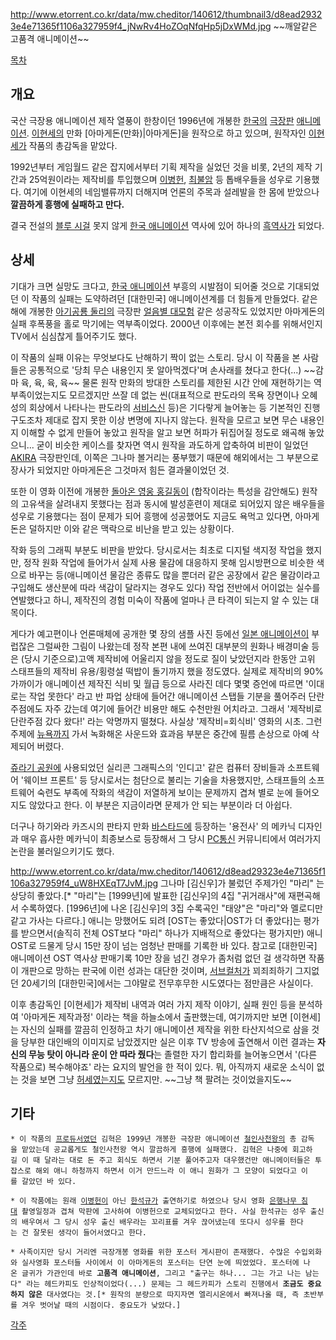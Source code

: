 http://www.etorrent.co.kr/data/mw.cheditor/140612/thumbnail3/d8ead29323e4e71365f1106a327959f4_jNwRv4HoZOqNfqHp5jDxWMd.jpg
~~깨알같은 고품격 애니메이션~~

{{{#!html
<iframe width="640" height="400" src="//www.youtube.com/embed/cHf2V3Ax2lE" frameborder="0" allowfullscreen></iframe>}}}

[[목차]]
== 개요 ==
국산 극장용 애니메이션 제작 열풍이 한창이던 1996년에 개봉한 [[한국]]의 [[극장판]] [[애니메이션]]. [[이현세]]의 만화 [아마게돈(만화)|아마게돈]을 원작으로 하고 있으며, 원작자인 [[이현세]]가 작품의 총감독을 맡았다.

1992년부터 게임월드 같은 잡지에서부터 기획 제작을 실었던 것을 비롯, 2년의 제작 기간과 25억원이라는 제작비를 투입했으며 [[이병헌]], [[최불암]] 등 톱배우들을 성우로 기용했다. 여기에 이현세의 네임밸류까지 더해지며 언론의 주목과 설레발을 한 몸에 받았으나 '''깔끔하게 흥행에 실패하고 만다.''' 

결국 전설의 [[블루 시걸]] 못지 않게 [[한국 애니메이션]] 역사에 있어 하나의 [[흑역사]]가 되었다.

== 상세 ==
기대가 크면 실망도 크다고, [[한국 애니메이션]] 부흥의 시발점이 되어줄 것으로 기대되었던 이 작품의 실패는 도약하려던 [대한민국] 애니메이션계를 더 힘들게 만들었다. 같은 해에 개봉한 [[아기공룡 둘리]]의 극장판 [[얼음별 대모험]] 같은 성공작도 있었지만 아마게돈의 실패 후폭풍을 홀로 막기에는 역부족이었다. 2000년 이후에는 본전 회수를 위해서인지 TV에서 심심찮게 틀어주기도 했다.

이 작품의 실패 이유는 무엇보다도 난해하기 짝이 없는 스토리. 당시 이 작품을 본 사람들은 공통적으로 '당최 무슨 내용인지 못 알아먹겠다'며 손사래를 쳤다고 한다(...) ~~감마 육, 육, 육, 육~~ 물론 원작 만화의 방대한 스토리를 제한된 시간 안에 재현하기는 역부족이었는지도 모르겠지만 쓰잘 데 없는 씬(대표적으로 판도라의 목욕 장면이나 오혜성의 회상에서 나타나는 판도라의 [[서비스신]] 등)은 기다랗게 늘어놓는 등 기본적인 진행 구도조차 제대로 잡지 못한 이상 변명에 지나지 않는다. 원작을 모르고 보면 무슨 내용인지 이해할 수 없게 만들어 놓았고 원작을 알고 보면 허파가 뒤집어질 정도로 왜곡해 놓았으니... 굳이 비슷한 케이스를 찾자면 역시 원작을 과도하게 압축하여 비판이 일었던 [[AKIRA]] 극장판인데, 이쪽은 그나마 볼거리는 풍부했기 때문에 해외에서는 그 부분으로 장사가 되었지만 아마게돈은 그것마저 힘든 결과물이었던 것.

또한 이 영화 이전에 개봉한 [[돌아온 영웅 홍길동]]이 (합작이라는 특성을 감안해도) 원작의 고유색을 살려내지 못했다는 점과 동시에 발성훈련이 제대로 되어있지 않은 배우들을 성우로 기용했다는 점이 문제가 되어 흥행에 성공했어도 지금도 욕먹고 있다면, 아마게돈은 덜하지만 이와 같은 맥락으로 비난을 받고 있는 상황이다.

작화 등의 그래픽 부분도 비판을 받았다. 당시로서는 최초로 디지털 색지정 작업을 했지만, 정작 원화 작업에 들어가서 실제 사용 물감에 대응하지 못해 임시방편으로 비슷한 색으로 바꾸는 등(애니메이션 물감은 종류도 많을 뿐더러 같은 공장에서 같은 물감이라고 구입해도 생산분에 따라 색감이 달라지는 경우도 있다) 작업 전반에서 어이없는 실수를 연발했다고 하니, 제작진의 경험 미숙이 작품에 얼마나 큰 타격이 되는지 알 수 있는 대목이다.

게다가 예고편이나 언론매체에 공개한 몇 장의 샘플 사진 등에선 [[일본 애니메이션]]이 부럽잖은 그럴싸한 그림이 나왔는데 정작 본편 내에 쓰여진 대부분의 원화나 배경미술 등은 (당시 기준으로)고액 제작비에 어울리지 않을 정도로 질이 낮았던지라 한동안 고위 스태프들의 제작비 유용/횡령설 떡밥이 돌기까지 했을 정도였다. 실제로 제작비의 90% 가까이가 애니메이션 제작진 식비 및 월급 등으로 사라진 데다 몇몇 증언에 따르면 '이대로는 작업 못한다' 라고 반 파업 상태에 들어간 애니메이션 스탭들 기분을 풀어주러 단란주점에도 자주 갔는데 여기에 들어간 비용만 해도 수천만원 어치라고. 그래서 '제작비로 단란주점 갔다 왔다!' 라는 악명까지 떨쳤다. 사실상 '제작비=회식비' 영화의 시초. 그런 주제에 [[뉴욕]]까지 가서 녹화해온 사운드와 효과음 부분은 중간에 필름 손상으로 아예 삭제되어 버렸다.

[[쥬라기 공원]]에 사용되었던 실리콘 그래픽스의 '인디고' 같은 컴퓨터 장비들과 소프트웨어 '웨이브 프론트' 등 당시로서는 첨단으로 불리는 기술을 차용했지만, 스태프들의 소프트웨어 숙련도 부족에 작화의 색감이 저열하게 보이는 문제까지 겹쳐 별로 눈에 들어오지도 않았다고 한다. 이 부분은 지금이라면 문제가 안 되는 부분이라 더 아쉽다.

더구나 하기와라 카즈시의 판타지 만화 [[바스타드]]에 등장하는 '용전사' 의 메카닉 디자인과 매우 흡사한 메카닉이 최종보스로 등장해서 그 당시 [[PC통신]] 커뮤니티에서 여러가지 논란을 불러일으키기도 했다.

http://www.etorrent.co.kr/data/mw.cheditor/140612/d8ead29323e4e71365f1106a327959f4_uW8HXEqT7JvM.jpg
그나마 [김신우]가 불렀던 주제가인 "마리" 는 상당히 좋았다.[* "마리"는 [1999년]에 발표한 [김신우]의 4집 "귀거래사"에 재편곡해서 수록하였다. [1996년]에 나온 [김신우]의 3집 수록곡인 "태양"은 "마리"와 멜로디만 같고 가사는 다르다.] 애니는 망했어도 되려 [OST는 좋았다|OST가 더 좋았다]는 평가를 받으면서(솔직히 전체 OST보다 "마리" 하나가 지배적으로 좋았다는 평가지만) 애니 OST로 드물게 당시 15만 장이 넘는 엄청난 판매를 기록한 바 있다. 참고로 [대한민국] 애니메이션 OST 역사상 판매기록 10만 장을 넘긴 경우가 좀처럼 없던 걸 생각하면 작품이 개판으로 망하는 판국에 이런 성과는 대단한 것이며, [[서브컬처]]가 꾀죄죄하기 그지없던 20세기의 [대한민국]에서는 그야말로 전무후무한 시도였다는 점만큼은 사실이다.

이후 총감독인 [이현세]가 제작비 내역과 여러 가지 제작 이야기, 실패 원인 등을 분석하여 '아마게돈 제작과정' 이라는 책을 하늘소에서 출판했는데, 여기까지만 보면 [이현세]는 자신의 실패를 깔끔히 인정하고 차기 애니메이션 제작을 위한 타산지석으로 삼을 것을 당부한 대인배의 이미지로 남았겠지만 실은 이후 TV 방송에 출연해서 이런 결과는 '''자신의 무능 탓이 아니라 운이 안 따라 줬다'''는 졸렬한 자기 합리화를 늘어놓으면서 '(다른 작품으로) 복수해야죠' 라는 요지의 발언을 한 적이 있다. 뭐, 아직까지 새로운 소식이 없는 것을 보면 그냥 [[허세]]였는지도 모르지만. ~~그냥 책 팔려는 것이었을지도~~

== 기타 ==
 * 이 작품의 [[프로듀서]]였던 김혁은 1999년 개봉한 극장판 애니메이션 [[철인사천왕]]의 총 감독을 맡았는데 공교롭게도 철인사천왕 역시 깔끔하게 흥행에 실패했다. 김혁은 나중에 회고하길 이 때 달라는 대로 돈 주고 회식도 하면서 기분 풀어주고자 대우했건만 애니메이터들은 투잡스로 해외 애니 하청까지 하면서 이거 만드느라 이 애니 원화가 그 모양이 되었다고 이를 갈았던 바 있다.

 * 이 작품에는 원래 [[이병헌]]이 아닌 [[한석규]]가 출연하기로 하였으나 당시 영화 [[은행나무 침대]] 촬영일정과 겹쳐 막판에 고사하여 이병헌으로 교체되었다고 한다. 사실 한석규는 성우 출신의 배우여서 그 당시 성우 출신 배우라는 꼬리표를 겨우 끊어냈는데 또다시 성우를 한다는 건 잘못된 생각이 들어서였다고 한다.

 * 사족이지만 당시 거리엔 극장개봉 영화를 위한 포스터 게시판이 존재했다. 수많은 수입외화와 실사영화 포스터들 사이에서 이 아마게돈의 포스터는 단연 눈에 띄었었다. 포스터에 나온 글귀가 가관인데 바로 '''고품격 애니메이션''', 그리고 "출구는 하나... 그는 가고 나는 남는다" 라는 헤드카피도 인상적이었다(...) 문제는 그 헤드카피가 스토리 진행에서 '''조금도 중요하지 않은''' 대사였다는 것.[* 원작의 분량으로 따지자면 엘리시온에서 빠져나올 때, 즉 초반부를 겨우 벗어날 때의 시점이다. 중요도가 낮았다.]

[[각주]]
